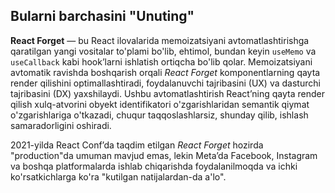 ## Bularni barchasini "Unuting"

**React Forget** — bu React ilovalarida memoizatsiyani avtomatlashtirishga qaratilgan yangi vositalar to'plami bo'lib, ehtimol, bundan keyin `useMemo` va `useCallback` kabi hook’larni ishlatish ortiqcha bo'lib qolar. Memoizatsiyani avtomatik ravishda boshqarish orqali *React Forget* komponentlarning qayta render qilishini optimallashtiradi, foydalanuvchi tajribasini (UX) va dasturchi tajribasini (DX) yaxshilaydi. Ushbu avtomatlashtirish React’ning qayta render qilish xulq-atvorini obyekt identifikatori o'zgarishlaridan semantik qiymat o'zgarishlariga o'tkazadi, chuqur taqqoslashlarsiz, shunday qilib, ishlash samaradorligini oshiradi.

2021-yilda React Conf’da taqdim etilgan *React Forget* hozirda "production"da umuman mavjud emas, lekin Meta’da Facebook, Instagram va boshqa platformalarda ishlab chiqarishda foydalanilmoqda va ichki ko'rsatkichlarga ko'ra "kutilgan natijalardan-da a'lo".